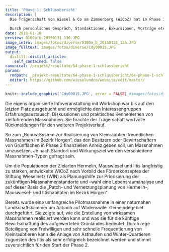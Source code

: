 ```yaml
---
title: 'Phase 1: Schlussbericht'
description: |
  Die Trägerschaft von Wiesel & Co am Zimmerberg (WiCoZ) hat in Phase 1 viel Energie investiert, um die Ziele und Projektinhalte für die kommenden Jahre des Gesamtprojekts verschiedenen Interessengruppen näher zu bringen und sie zur Partizipation einzuladen. 
  
  Durch persönliches Gespräch, Standaktionen, Exkursionen, Vorträge etc. wurde erreicht, dass u.a. Vertreter der Landwirtschaft, der Jagd, des Forstes und die interessierte Bevölkerung die Gefährdung der Kleinraubtiere wahrnehmen, Ihren Nutzen erkennen und um eigene Handlungsmöglichkeiten zugunsten der Förderung von Wiesel & Co wissen.
date: 2016-01-18
preview: 0100a_b_20150131_136.JPG
image_intro: images/fotos/diverse/0100a_b_20150131_136.JPG
image_fulltext: images/fotos/diverse/Cdy00015.JPG
output:
  distill::distill_article:
    self_contained: false
canonical: /projekt/resultate/64-phase-1-schlussbericht
params:
  rmdpath: _projekt-resultate/64-phase-1-schlussbericht/64-phase-1-schlussbericht.Rmd
  editurl: https://github.com/wieselundco/website/edit/master/
---
```



```r
knitr::include_graphics('Cdy00015.JPG', error = FALSE) #images/fotos/diverse/Cdy00015.JPG
```

Die eigens organisierte Infoveranstaltung mit Workshop war bis auf den
letzten Platz ausgebucht und ermöglichte den Interessengruppen
Erfahrungsaustausch, Diskussionen und praktisches Kennenlernen von
zielführenden Massnahmen. Sie brachte der Trägerschaft wertvolle
Rückmeldungen für den weiteren Projektverlauf.

So zum „Bonus-System zur Realisierung von Kleinraubtier-freundlichen
Massnahmen im Bezirk Horgen“, das den Besitzern oder Bewirtschaftern von
Grünflächen in Phase 2 finanziellen Anreiz geben soll, um Massnahmen
umzusetzen. Je nach Standort und Wirkungsziel werden verschiedene
Massnahmen-Typen gefragt sein.

Um die Populationen der Zielarten Hermelin, Mauswiesel und Iltis
langfristig zu stärken, entwickelte WiCoZ nach Vorbild des
Förderkonzeptes der Stiftung Wieselnetz (WIN) als Planungshilfe zur
Priorisierung der zukünftigen Massnahmenstandorte und –wahl eine
Lebensraumanalyse und auf dieser Basis die „Patch- und
Vernetzungsplanung von Hermelin-, Mauswiesel- und Iltishabitaten im
Bezirk Horgen“

Bereits wurde eine umfangreiche Pilotmassnahme in einer naturnahen
Landschaftskammer am Aabach auf Wädenswiler Gemeindegebiet durchgeführt.
Sie zeigte auf, wie die Erstellung von wirksamen Massnahmen realisiert
werden kann und was sie für die künftige Bewirtschaftung des
aufgewerteten Grünlandes bedeutet. Durch rege Beteiligung von
Freiwilligen und sehr schnelle Frequentierung von Kleinraubtieren kann
die Anlage von Asthaufen und Winter-Quartieren zugunsten des Iltis als
sehr erfolgreich bezeichnet werden und stimmt zuversichtlich für den
Start der Phase 2.

```r



```

<!--http://wieselundco.ch/projekt/resultate/64-phase-1-schlussbericht-->
